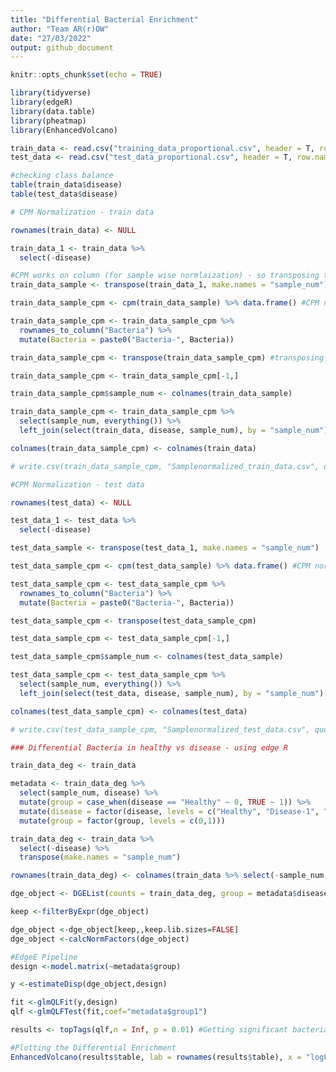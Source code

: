 ---
title: "Differential Bacterial Enrichment"
author: "Team AR(r)OW"
date: "27/03/2022"
output: github_document
---

```{r setup, include=FALSE}
knitr::opts_chunk$set(echo = TRUE)

library(tidyverse)
library(edgeR)
library(data.table)
library(pheatmap)
library(EnhancedVolcano)


```

```{r}

train_data <- read.csv("training_data_proportional.csv", header = T, row.names = "X")
test_data <- read.csv("test_data_proportional.csv", header = T, row.names = "X")

#checking class balance
table(train_data$disease)
table(test_data$disease)

```

```{r}
# CPM Normalization - train data

rownames(train_data) <- NULL

train_data_1 <- train_data %>% 
  select(-disease)

#CPM works on column (for sample wise normlaization) - so transposing the data
train_data_sample <- transpose(train_data_1, make.names = "sample_num")

train_data_sample_cpm <- cpm(train_data_sample) %>% data.frame() #CPM normlaization

train_data_sample_cpm <- train_data_sample_cpm %>%
  rownames_to_column("Bacteria") %>% 
  mutate(Bacteria = paste0("Bacteria-", Bacteria))

train_data_sample_cpm <- transpose(train_data_sample_cpm) #transposing it back

train_data_sample_cpm <- train_data_sample_cpm[-1,]

train_data_sample_cpm$sample_num <- colnames(train_data_sample) 

train_data_sample_cpm <- train_data_sample_cpm %>% 
  select(sample_num, everything()) %>% 
  left_join(select(train_data, disease, sample_num), by = "sample_num")

colnames(train_data_sample_cpm) <- colnames(train_data)

# write.csv(train_data_sample_cpm, "Samplenormalized_train_data.csv", quote = F)
```


```{r}
#CPM Normalization - test data

rownames(test_data) <- NULL

test_data_1 <- test_data %>% 
  select(-disease)

test_data_sample <- transpose(test_data_1, make.names = "sample_num")

test_data_sample_cpm <- cpm(test_data_sample) %>% data.frame() #CPM normlaization

test_data_sample_cpm <- test_data_sample_cpm %>%
  rownames_to_column("Bacteria") %>% 
  mutate(Bacteria = paste0("Bacteria-", Bacteria))

test_data_sample_cpm <- transpose(test_data_sample_cpm)

test_data_sample_cpm <- test_data_sample_cpm[-1,]

test_data_sample_cpm$sample_num <- colnames(test_data_sample) 

test_data_sample_cpm <- test_data_sample_cpm %>% 
  select(sample_num, everything()) %>% 
  left_join(select(test_data, disease, sample_num), by = "sample_num")

colnames(test_data_sample_cpm) <- colnames(test_data)

# write.csv(test_data_sample_cpm, "Samplenormalized_test_data.csv", quote = F)
```

```{r}

### Differential Bacteria in healthy vs disease - using edge R

train_data_deg <- train_data

metadata <- train_data_deg %>% 
  select(sample_num, disease) %>% 
  mutate(group = case_when(disease == "Healthy" ~ 0, TRUE ~ 1)) %>% 
  mutate(disease = factor(disease, levels = c("Healthy", "Disease-1", "Disease-2", "Disease-3"))) %>% 
  mutate(group = factor(group, levels = c(0,1)))

train_data_deg <- train_data %>% 
  select(-disease) %>% 
  transpose(make.names = "sample_num")

rownames(train_data_deg) <- colnames(train_data %>% select(-sample_num, -disease))  

dge_object <- DGEList(counts = train_data_deg, group = metadata$disease)

keep <-filterByExpr(dge_object)

dge_object <-dge_object[keep,,keep.lib.sizes=FALSE]
dge_object <-calcNormFactors(dge_object)

#EdgeE Pipeline
design <-model.matrix(~metadata$group)

y <-estimateDisp(dge_object,design)

fit <-glmQLFit(y,design)
qlf <-glmQLFTest(fit,coef="metadata$group1")

results <- topTags(qlf,n = Inf, p = 0.01) #Getting significant bacteria

#Plotting the Differential Enrichment
EnhancedVolcano(results$table, lab = rownames(results$table), x = "logFC", y = "FDR", pCutoff = 0.01, FCcutoff = 1, title =  "Differential Enrichment of Bacteria between \n Disease and Healthy Samples", subtitle = NULL)


```

